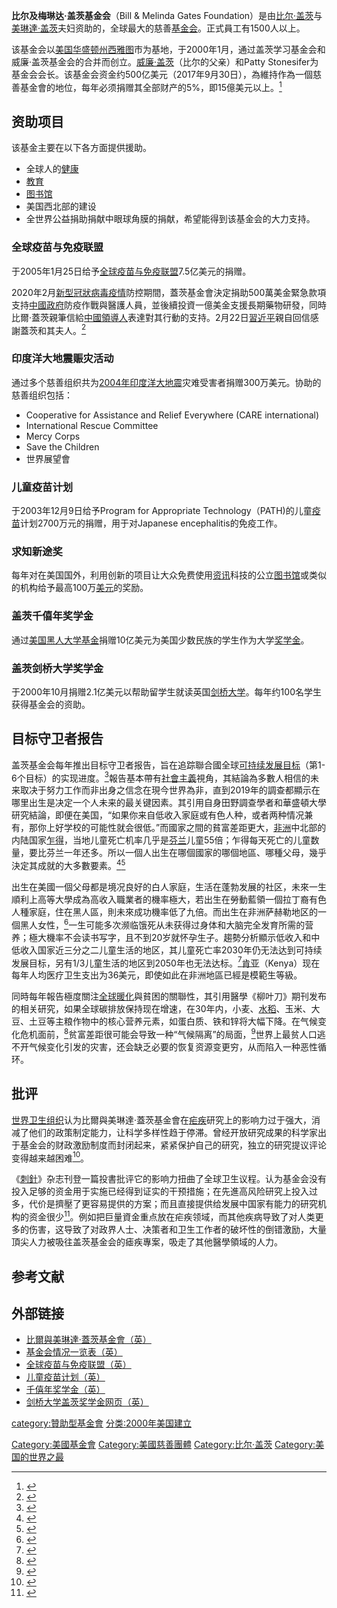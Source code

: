 {{noteTA
|1=zh-cn:美琳达; zh-hk:美琳達; zh-tw:梅琳達;
|2=zh-cn:盖茨; zh-hk:蓋茨; zh-tw:蓋茲;
}}
{{Infobox organization
| logo = [[File:Bill_&_Melinda_Gates_Foundation_logo.svg|250px]]
| formation = {{start date and age|2000}}<ref name="gatesfoundation.org" />
| type = {{ubl|私人基金會|[[501(c)(3)|501(c)(3)]]<ref name=foundcen>FoundationCenter.org [https://web.archive.org/web/20160311163100/https://fdo.foundationcenter.org/grantmaker-profile/?collection=grantmakers&key=GATE023], accessed 2016-02-10</ref>}}
| purpose = 健康、教育、脫貧
| headquarters = 美國[[西雅圖|西雅圖]]
| key_people = {{ubl|[[比尔·盖茨|比尔·盖茨]] (Co-founder)|[[美琳達·盖茨|美琳達·盖茨]] (Co-chair)|William H. Gates Sr. (Co-chair)|Susan Desmond-Hellmann ([[CEO|CEO]])}}
| name = 比爾及梅琳達·蓋茨基金會
| abbreviation = BMGF
| founders = {{unbulleted list|[[Bill_Gates|Bill Gates]]|Melinda Gates}}
| area_served = 世界
| method = 私人贊助, 各國政府資助
| revenue = 
| endowment = 約500億美金{{small|{{As of|2017|12|31|alt=(2017)}}<ref name="FactSheet" />}}
| num_employees = 1,541 (2017)<ref name="FactSheet" />
| owner = 
| former name = William H. Gates Foundation
| homepage = {{URL|gatesfoundation.org|GatesFoundation.org|}}
}}
'''比尔及梅琳达·盖茨基金会'''（Bill & Melinda Gates Foundation）是由[[比尔·盖茨|比尔·盖茨]]与[[美琳達·盖茨|美琳達·盖茨]]夫妇资助的，全球最大的慈善[[基金会|基金会]]。正式員工有1500人以上。

该基金会以[[美国|美国]][[华盛顿州|华盛顿州]][[西雅图|西雅图]]市为基地，于2000年1月，通过盖茨学习基金会和威廉·盖茨基金会的合并而创立。[[威廉·盖茨|威廉·盖茨]]（比尔的父亲）和Patty Stonesifer为基金会会长。该基金会资金约500亿美元（2017年9月30日），為維持作為一個慈善基金會的地位，每年必须捐赠其全部财产的5%，即15億美元以上。<ref name="FactSheet">{{cite web| date=3 September 2018| publisher=Bill & Melinda Gates Foundation| url=https://www.gatesfoundation.org/Who-We-Are/General-Information/Financials| title=Consolidated Financial Statements December 31, 2017 and 2016| accessdate=2018-09-04| archive-date=2021-03-15| archive-url=https://web.archive.org/web/20210315035324/https://www.gatesfoundation.org/Who-We-Are/General-Information/Financials/| dead-url=no}}</ref>

==资助项目==
该基金主要在以下各方面提供援助。
:
* 全球人的[[健康|健康]]
* [[教育|教育]]
* [[图书馆|图书馆]]
* 美国西北部的建设
* 全世界公益捐助捐献中眼球角膜的捐献，希望能得到该基金会的大力支持。

===全球疫苗与免疫联盟===
于2005年1月25日给予[[全球疫苗与免疫联盟|全球疫苗与免疫联盟]]7.5亿美元的捐赠。

2020年2月[[2019冠狀病毒病疫情|新型冠狀病毒疫情]]防控期間，蓋茨基金會決定捐助500萬美金緊急款項支持[[中華人民共和國政府|中國政府]]防疫作戰與醫護人員，並後續投資一億美金支援長期藥物研發，同時比爾·蓋茨親筆信給[[中華人民共和國最高領導人|中國領導人]]表達對其行動的支持。2月22日[[習近平|習近平]]親自回信感謝蓋茨和其夫人。<ref>{{Cite web |url=http://www.xinhuanet.com/politics/leaders/2020-02/22/c_1125609240.htm |title=新華社-习近平给比尔·盖茨回信 感谢盖茨基金会 |access-date=2020-02-22 |archive-date=2020-10-29 |archive-url=https://web.archive.org/web/20201029000239/http://www.xinhuanet.com/politics/leaders/2020-02/22/c_1125609240.htm |dead-url=no }}</ref>

===印度洋大地震赈灾活动===
通过多个慈善组织共为[[2004年印度洋大地震|2004年印度洋大地震]]灾难受害者捐赠300万美元。协助的慈善组织包括：
*Cooperative for Assistance and Relief Everywhere (CARE international)
*International Rescue Committee
*Mercy Corps
*Save the Children
*世界展望會

===儿童疫苗计划===
于2003年12月9日给予Program for Appropriate Technology（PATH)的儿童[[疫苗|疫苗]]计划2700万元的捐赠，用于对Japanese encephalitis的免疫工作。

===求知新途奖===
每年对在美国国外，利用创新的项目让大众免费使用[[资讯|资讯]]科技的公立[[图书馆|图书馆]]或类似的机构给予最高100万[[美元|美元]]的奖励。

===盖茨千僖年奖学金===
通过[[美国黑人大学基金|美国黑人大学基金]]捐赠10亿美元为美国少数民族的学生作为大学[[奖学金|奖学金]]。

===盖茨剑桥大学奖学金===
于2000年10月捐赠2.1亿美元以帮助留学生就读英国[[剑桥大学|剑桥大学]]。每年约100名学生获得基金会的资助。

==目标守卫者报告==
盖茨基金会每年推出目标守卫者报告，旨在追踪聯合國全球[[可持续发展目标|可持续发展目标]]（第1-6个目标）的实现进度。<ref name=gatesfoundation.org>{{Cite web |url=https://www.gatesfoundation.org/goalkeepers/ |title=goalkeepers main page |access-date=2019-09-22 |archive-date=2021-04-12 |archive-url=https://web.archive.org/web/20210412131535/https://www.gatesfoundation.org/goalkeepers/ |dead-url=no }}</ref>報告基本帶有[[社會主義|社會主義]]視角，其結論為多數人相信的未来取决于努力工作而非出身之信念在現今世界為非，直到2019年的調查都顯示在哪里出生是决定一个人未来的最关键因素。其引用自身田野調查學者和華盛頓大學研究結論，即便在美国，“如果你来自低收入家庭或有色人种，或者两种情况兼有，那你上好学校的可能性就会很低。”而國家之間的貧富差距更大，[[非洲|非洲]]中北部的内陆国家[[乍得|乍得]]，当地儿童死亡机率几乎是[[芬兰|芬兰]]儿童55倍；乍得每天死亡的儿童数量，要比芬兰一年还多。所以一個人出生在哪個國家的哪個地區、哪種父母，幾乎決定其成就的大多數要素。<ref>{{Cite web |url=https://www.cnbeta.com/articles/tech/891895.htm |title=盖茨基金会报告-出身确实决定命运 |access-date=2019-09-22 |archive-date=2019-09-22 |archive-url=https://web.archive.org/web/20190922081526/https://www.cnbeta.com/articles/tech/891895.htm |dead-url=no }}</ref><ref>{{Cite web |url=http://www.chinadevelopmentbrief.org.cn/news-23294.html |title=【进展】2019目标守卫者报告 |access-date=2019-09-22 |archive-date=2019-09-22 |archive-url=https://web.archive.org/web/20190922083027/http://www.chinadevelopmentbrief.org.cn/news-23294.html |dead-url=no }}</ref>

出生在美國一個父母都是境况良好的白人家庭，生活在蓬勃发展的社区，未來一生順利上高等大學成為高收入職業者的機率極大，若出生在勞動藍領一個拉丁裔有色人種家庭，住在黑人區，則未來成功機率低了九倍。而出生在非洲萨赫勒地区的一個黑人女性，<ref>{{Cite web |url=https://www.gatesfoundation.org/goalkeepers/downloads/report_zh.pdf |title=goalkeepers 2017 |access-date=2019-09-22 |archive-date=2019-09-22 |archive-url=https://web.archive.org/web/20190922081524/https://www.gatesfoundation.org/goalkeepers/downloads/report_zh.pdf |dead-url=no }}</ref>一生可能多次濒临饿死从未获得过身体和大脑完全发育所需的营养；極大機率不会读书写字，且不到20岁就怀孕生子。趨勢分析顯示低收入和中低收入国家近三分之二儿童生活的地区，其儿童死亡率2030年仍无法达到可持续发展目标，另有1/3儿童生活的地区到2050年也无法达标。<ref>{{Cite web |url=https://finance.sina.com.cn/china/2019-09-21/doc-iicezueu7444586.shtml |title=新浪-盖茨基金会报告 |access-date=2019-09-22 |archive-date=2019-09-22 |archive-url=https://web.archive.org/web/20190922081522/https://finance.sina.com.cn/china/2019-09-21/doc-iicezueu7444586.shtml |dead-url=no }}</ref>[[肯亚|肯亚]]（Kenya）现在每年人均医疗卫生支出为36美元，即使如此在非洲地區已經是模範生等級。

同時每年報告極度關注[[全球暖化|全球暖化]]與貧困的關聯性，其引用醫學《柳叶刀》期刊发布的相关研究，如果全球碳排放保持现在增速，在30年内，小麦、[[水稻|水稻]]、玉米、大豆、土豆等主粮作物中的核心营养元素，如蛋白质、铁和锌将大幅下降。在气候变化危机面前，<ref>{{Cite web |url=https://gongyi.ifeng.com/c/7q2Jtoe0mJ7 |title=鳳凰網-2019目标守卫者报告：聚焦不平等 |access-date=2019-09-22 |archive-date=2019-09-22 |archive-url=https://web.archive.org/web/20190922081525/https://gongyi.ifeng.com/c/7q2Jtoe0mJ7 |dead-url=no }}</ref>贫富差距很可能会导致一种“气候隔离”的局面，<ref>{{Cite web |url=https://www.gatesfoundation.org/what-we-do |title=gatesfoundation.org-what-we-do |access-date=2019-09-22 |archive-date=2019-09-03 |archive-url=https://web.archive.org/web/20190903150215/https://www.gatesfoundation.org/What-We-Do |dead-url=no }}</ref>世界上最贫人口逃不开气候变化引发的灾害，还会缺乏必要的恢复资源变更穷，从而陷入一种恶性循环。

==批评==
[[世界卫生组织|世界卫生组织]]认为比爾與美琳達·蓋茨基金會在[[疟疾|疟疾]]研究上的影响力过于强大，消减了他们的政策制定能力，让科学多样性趋于停滞。曾经开放研究成果的科学家出于基金会的财政激励制度而封闭起来，紧紧保护自己的研究，独立的研究提议评论变得越来越困难<ref>{{cite news | author=Donald G. McNeil Jr. | title=WHO official complains about Gates Foundation's dominance in malaria fight | date=February 17, 2008 | publisher= | url=http://www.iht.com/articles/2008/02/17/america/gates.php | work=IHT | pages= | accessdate=2008-02-19 | language= | archive-date=2008-07-04 | archive-url=https://web.archive.org/web/20080704010848/http://www.iht.com/articles/2008/02/17/america/gates.php | dead-url=no }}</ref>。

《[[柳葉刀_(雜誌)|刺針]]》杂志刊登一篇投書批评它的影响力扭曲了全球卫生议程。认为基金会没有投入足够的资金用于实施已经得到证实的干预措施；在先進高风险研究上投入过多，代价是擠壓了更容易提供的方案；而且直接提供给发展中国家有能力的研究机构的资金很少<ref>{{cite news | author=Katherine Nightingale| title=盖茨基金会因为卫生研究议程而受到批评 | date=2009年5月12日 | publisher=科学与发展网络 | url =http://www.scidev.net/zh/news/zh-134104.html?utm_source=link&utm_medium=rss&utm_campaign=zh_news | work = | pages = | accessdate = 2009-05-14 | language = }}</ref>。例如把巨量資金重点放在疟疾领域，而其他疾病导致了对人类更多的伤害，这导致了对政界人士、决策者和卫生工作者的破坏性的倒错激励，大量頂尖人力被吸往盖茨基金会的瘧疾專案，吸走了其他醫學領域的人力。

== 参考文献 ==
{{Reflist|30em}}

==外部链接==
{{wikinews|沃伦·巴菲特将捐370亿美圆给慈善事业}}

* [http://www.gatesfoundation.org/ 比爾與美琳達·蓋茨基金會（英）]
* [https://web.archive.org/web/20060205142828/http://gatesfoundation.org/MediaCenter/FactSheet/ 基金会情况一览表（英）]
* [http://www.vaccinealliance.org/ 全球疫苗与免疫联盟（英）] {{Wayback|url=http://www.vaccinealliance.org/ |date=20210309172029 }}
* [http://childrensvaccine.org/ 儿童疫苗计划（英）] {{Wayback|url=http://childrensvaccine.org/ |date=20200203094958 }}
*[http://www.gmsp.org/ 千僖年奖学金（英）] {{Wayback|url=http://www.gmsp.org/ |date=20210411024712 }}
*[http://www.gatesscholar.org/ 剑桥大学盖茨奖学金网页（英）] {{Wayback|url=http://www.gatesscholar.org/ |date=20120506205532 }}

{{Authority control}}
[[Category:美國基金會|Category:美國基金會]]
[[Category:美國慈善團體|Category:美國慈善團體]]
[[Category:比尔·盖茨|Category:比尔·盖茨]]
[[Category:美国的世界之最|Category:美国的世界之最]]
[[category:贊助型基金會|category:贊助型基金會]]
[[分类:2000年美国建立|分类:2000年美国建立]]
